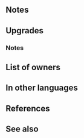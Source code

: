 {{Weapon Infobox
|tagid=SID_シュルグ
|weaponType=Dagger
|might=14
|range=2
|effect=Grants Spd+3. At start of combat, if unit's Spd > foe's Spd, grants Atk/Spd+4 during combat. After combat, if unit attacked, inflicts Def/Res-7 on target and foes within 2 spaces of target through their next actions.
|cost=400
|exclusive=1
|statModifiers=0,14,3,0,0
|required=Silver Dagger
|refinePaths=default
|refineSP=400
|refineMedals=500
|refineDews=200
|upgradedEffect=Grants Spd+3. At start of combat, if unit's Spd > foe's Spd or if foe's HP ≥ 75%, grants Atk/Spd+5 to unit during combat and deals damage = 15% of unit's Spd.<br>Effect:【Dagger ７】<br><br>【Dagger ７】<br>After combat, if unit attacked, inflicts Def/Res-７ on target and foes within 2 spaces of target through their next actions.
|tagidExtraSkill1=一
|effectSkill1=Inflicts Atk/Spd/Def/Res-X on foes within 3 spaces of unit during combat (X = the greater of unit's current bonus or foe's current penalty on each stat). Calculates each stat penalty independently. At start of combat, if unit's HP ≥ 25%, grants Atk/Spd+4 to unit during combat.
|iconSkill1=Sylgr W.png
|properties=random_owner
}}
==Notes==
{{At start of combat}}
{{Temporary buffs}}
{{IfUnitAttacked}}
{{Penalties}}
==Upgrades==
{{Weapon Upgrade List}}
===Notes===
{{DamageBoost}}
{{CombatReductionfromBonus}}
{{CombatReductionfromPenalty}}
{{FoesCombatEffect}}
==List of owners==
{{Skill Hero List}}
==In other languages==
{{OtherLanguages
|japanese=シュルグ
|german=Sylgr
|spanishEU=Sylgr
|spanishLA=Sylgr
|french=Sylgr
|italian=Sylgr
|chineseTW=休爾格
|portuguese=Sylgr
}}
==References==
<references/>
==See also==
{{See also skills|cond=Description LIKE '%if unit\'s Spd > foe\'s Spd, grants%'}}
{{Weapons Navbox}}